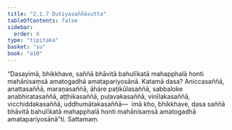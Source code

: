 ```yaml
---
title: "2.1.7 Dutiyasaññāsutta"
tableOfContents: false
sidebar:
  order: 8
type: "tipitaka"
basket: "su"
book: "a10"
---
```



<DynamicBreadcrumb />

<Division number="57" book="a10" bookNo="17" page="340">

<Paragraph number="419" book="a10">
“Dasayimā, bhikkhave, saññā bhāvitā bahulīkatā mahapphalā honti mahānisaṃsā amatogadhā amatapariyosānā. Katamā dasa? Aniccasaññā, anattasaññā, maraṇasaññā, āhāre paṭikūlasaññā, sabbaloke anabhiratasaññā, aṭṭhikasaññā, puḷavakasaññā, vinīlakasaññā, vicchiddakasaññā, uddhumātakasaññā—  imā kho, bhikkhave, dasa saññā bhāvitā bahulīkatā mahapphalā honti mahānisaṃsā amatogadhā amatapariyosānā”ti.

</Paragraph>
</Division>

<Paragraph number="420" type="center" book="a10">
Sattamaṃ.
</Paragraph>